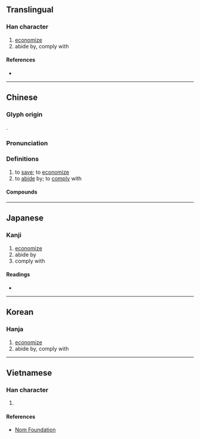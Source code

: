 {{character info/new}}
==Translingual==

===Han character===
{{Han char|rn=64|rad=手|as=12|sn=15|four=48046|canj=QTWI|ids=⿰扌尊}}

# [[economize]]
# abide by, comply with

====References====
* {{Han ref|kx=0454.220|dkj=12712|dj=0804.020|hdz=31962.070|uh=6499|ud=25753|bh=BCC1|bd=48321}}

----

==Chinese==
{{zh-forms}}

===Glyph origin===
{{Han etym}}
{{Han compound|手|尊|c1=s|t1=hand|c2=p|ls=psc}}.

===Pronunciation===
{{zh-pron
|m=zǔn
|c=zyun2
|mc=y
|oc=y
|cat=v
}}

===Definitions===
{{zh-hanzi}}

# to [[save]]; to [[economize]]
# to [[abide]] by; to [[comply]] with

====Compounds====
{{zh-der|撙省|撙銜|撙節|東撙西節|撙詘|撙撙}}

----

==Japanese==

===Kanji===
{{ja-kanji|grade=|rs=手12}}

# [[economize]]
# abide by
# comply with

====Readings====
* {{ja-readings|on=[[そん]] (son)|kun=[[おさえる]] (osaeru)}}

----

==Korean==

===Hanja===
{{ko-hanja|hangeul=준|eumhun=|rv=jun|mr=chun|y=cwun}}

# [[economize]]
# abide by, comply with

----

==Vietnamese==

===Han character===
{{vi-readings|rs=手12|hanviet=tổn}}

# {{defn|lang=vi|sort=手12}}

====References====
* [http://nomfoundation.org/common/nom_details.php?codepoint=6499 Nom Foundation]